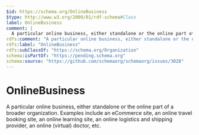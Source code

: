 ```yaml
---
$id: https://schema.org/OnlineBusiness
$type: http://www.w3.org/2000/01/rdf-schema#Class
label: OnlineBusiness
comment: |
  A particular online business, either standalone or the online part of a broader organization. Examples include an eCommerce site, an online travel booking site, an online learning site, an online logistics and shipping provider, an online (virtual) doctor, etc.
rdfs:comment: "A particular online business, either standalone or the online part of a broader organization. Examples include an eCommerce site, an online travel booking site, an online learning site, an online logistics and shipping provider, an online (virtual) doctor, etc."
rdfs:label: "OnlineBusiness"
rdfs:subClassOf: "https://schema.org/Organization"
schema:isPartOf: "https://pending.schema.org"
schema:source: "https://github.com/schemaorg/schemaorg/issues/3028"
---
```


# OnlineBusiness

A particular online business, either standalone or the online part of a broader organization. Examples include an eCommerce site, an online travel booking site, an online learning site, an online logistics and shipping provider, an online (virtual) doctor, etc.

